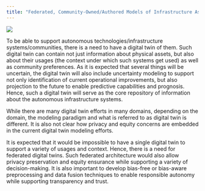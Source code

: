```yaml
---
title: "Federated, Community-Owned/Authored Models of Infrastructure Assets"
---
```


![](figs/federated-twins.png)

To be able to support autonomous technologies/infrastructure systems/communities, there is a need to have a digital twin of them.  Such digital twin can contain not just information about physical assets, but also about their usages (the context under which such systems get used)  as well as community preferences.  As it is expected that several things will be uncertain, the digital twin will also include uncertainty modeling to support not only identification of current operational improvements, but also projection to the future to enable predictive capabilities and prognosis.  Hence, such a digital twin will serve as the core repository of information about the autonomous infrastructure systems.

While there are many digital twin efforts in many domains, depending on the domain, the modeling paradigm and what is referred to as digital twin is different.  It is also not clear how privacy and equity concerns are embedded in the current digital twin modeling efforts.  

It is expected that it would be impossible to have a single digital twin to support a variety of usages and context.  Hence, there is a need for federated digital twins.  Such federated architecture would also allow privacy preservation and equity ensurance while supporting a variety of decision-making.  It is also important to develop bias-free or bias-aware preprocessing and data fusion techniques to enable responsible autonomy while supporting transparency and trust.


